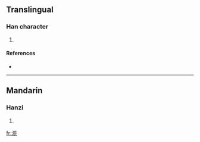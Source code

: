 ==Translingual==

===Han character===
{{Han char|rn=85|rad=水|as=07|sn=10|four=|canj=水一一女 (EMMV)}}

# {{defn|Han|sort=水07}}

====References====
* {{Han ref|kx=0625.040|dkj=17491|hdz=31620.030|uh=6D71|ud=28017}}

----

==Mandarin==

===Hanzi===
{{cmn-hanzi|pin=[[chún]] ([[chun2]]), [[qīn]] ([[qin1]])|wg=ch'un<sup>2</sup>, ch'in<sup>1</sup>}}

# {{defn|Mandarin}}

[[fr:浱]]